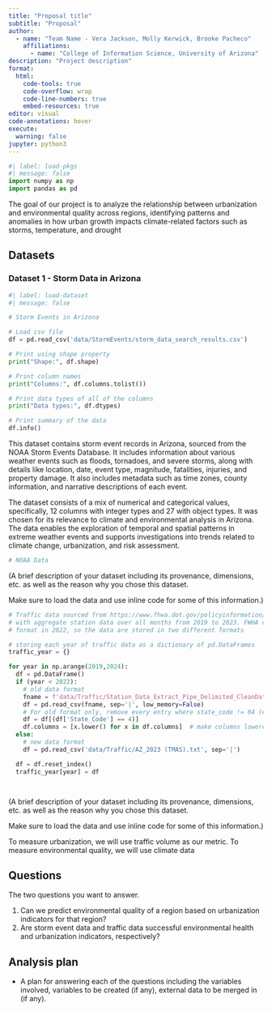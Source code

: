 ```yaml
---
title: "Proposal title"
subtitle: "Proposal"
author: 
  - name: "Team Name - Vera Jackson, Molly Kerwick, Brooke Pacheco"
    affiliations:
      - name: "College of Information Science, University of Arizona"
description: "Project description"
format:
  html:
    code-tools: true
    code-overflow: wrap
    code-line-numbers: true
    embed-resources: true
editor: visual
code-annotations: hover
execute:
  warning: false
jupyter: python3
---
```


```python
#| label: load-pkgs
#| message: false
import numpy as np
import pandas as pd
```

The goal of our project is to analyze the relationship between urbanization and environmental quality across regions, identifying patterns and anomalies in how urban growth impacts climate-related factors such as storms, temperature, and drought

## Datasets

### Dataset 1 - Storm Data in Arizona 

```python
#| label: load-dataset
#| message: false

# Storm Events in Arizona

# Load csv file
df = pd.read_csv('data/StormEvents/storm_data_search_results.csv')

# Print using shape property
print("Shape:", df.shape)

# Print column names
print("Columns:", df.columns.tolist())

# Print data types of all of the columns
print("Data types:", df.dtypes)

# Print summary of the data
df.info()

```

This dataset contains storm event records in Arizona, sourced from the NOAA Storm Events Database. It includes information about various weather events such as floods, tornadoes, and severe storms, along with details like location, date, event type, magnitude, fatalities, injuries, and property damage. It also includes metadata such as time zones, county information, and narrative descriptions of each event.

The dataset consists of a mix of numerical and categorical values, specifically, 12 columns with integer types and 27 with object types. It was chosen for its relevance to climate and environmental analysis in Arizona. The data enables the exploration of temporal and spatial patterns in extreme weather events and supports investigations into trends related to climate change, urbanization, and risk assessment.

```python

# NOAA Data

```

(A brief description of your dataset including its provenance, dimensions, etc. as well as the reason why you chose this dataset.

Make sure to load the data and use inline code for some of this information.)





```python

# Traffic data sourced from https://www.fhwa.dot.gov/policyinformation/tables/tmasdata/ 
# with aggregate station data over all months from 2019 to 2023. FWHA changed their data
# format in 2022, so the data are stored in two different formats

# storing each year of traffic data as a dictionary of pd.DataFrames
traffic_year = {}

for year in np.arange(2019,2024):
  df = pd.DataFrame()
  if (year < 2022):   
    # old data format
    fname = f'data/Traffic/Station_Data_Extract_Pipe_Delimited_CleanData_{str(year)}.txt'
    df = pd.read_csv(fname, sep='|', low_memory=False)
    # For old format only, remove every entry where state_code != 04 (entries not in Arizona)
    df = df[(df['State_Code'] == 4)]
    df.columns = [x.lower() for x in df.columns]  # make columns lowercase like new data format
  else:
    # new data format
    df = pd.read_csv('data/Traffic/AZ_2023 (TMAS).txt', sep='|')

  df = df.reset_index()
  traffic_year[year] = df




```

(A brief description of your dataset including its provenance, dimensions, etc. as well as the reason why you chose this dataset.

Make sure to load the data and use inline code for some of this information.)





To measure urbanization, we will use traffic volume as our metric.
To measure environmental quality, we will use climate data 



## Questions

The two questions you want to answer.

1. Can we predict environmental quality of a region based on urbanization indicators for that region?
2. Are storm event data and traffic data successful environmental health and urbanization indicators, respectively?

## Analysis plan

-   A plan for answering each of the questions including the variables involved, variables to be created (if any), external data to be merged in (if any).
